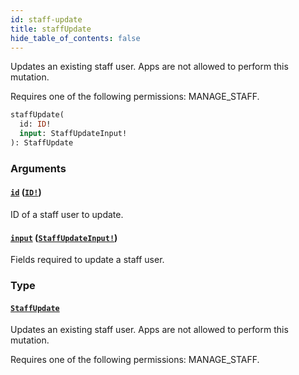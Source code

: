 ```yaml
---
id: staff-update
title: staffUpdate
hide_table_of_contents: false
---
```


Updates an existing staff user. Apps are not allowed to perform this mutation.

Requires one of the following permissions: MANAGE_STAFF.

```graphql
staffUpdate(
  id: ID!
  input: StaffUpdateInput!
): StaffUpdate
```

### Arguments

#### [`id`](#) ([`ID!`](../../../developer/api-reference/scalars/id))

ID of a staff user to update.

#### [`input`](#) ([`StaffUpdateInput!`](../../../developer/api-reference/inputs/staff-update-input))

Fields required to update a staff user.

### Type

#### [`StaffUpdate`](../../../developer/api-reference/objects/staff-update)

Updates an existing staff user. Apps are not allowed to perform this mutation.

Requires one of the following permissions: MANAGE_STAFF.
